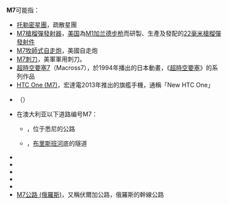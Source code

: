 {{DisambigNav|M|7}}
'''M7'''可能指：

* [[托勒密星團|托勒密星團]]，疏散星團
* [[M7槍榴彈發射器|M7槍榴彈發射器]]，[[美国|美国]]為[[M1加兰德步枪|M1加兰德步枪]]而研製、生產及發配的[[22毫米槍榴彈|22毫米槍榴彈]][[榴弹发射器#槍榴弹发射件|發射件]]
* [[M7牧師式自走炮|M7牧師式自走炮]]，美國自走炮
* [[M7刺刀|M7刺刀]]，美軍軍用刺刀。
* [[超時空要塞7|超時空要塞7]]（Macross7），於1994年播出的日本動畫，《[[超時空要塞|超時空要塞]]》的系列作品
* [[HTC_One_(M7)|HTC One (M7)]]，宏達電2013年推出的旗艦手機，通稱「New HTC One」
* {{link-hy|M7公路 (亚美尼亚)|Մ 7 ճանապարհ (Հայաստան)}}（{{lang-hy|Մ7}}）
* 在澳大利亚以下道路编号M7：
** {{link-en|西部连线M7|Westlink M7}}，位于悉尼的公路
** {{link-en|克莱姆·琼斯隧道|Clem Jones Tunnel}}，[[布里斯班河|布里斯班河]]底的隧道
* {{link-az|M7公路 (阿塞拜疆)|M7 (Azərbaycan)}}
* {{link-be|M7公路 (白俄罗斯)|Магістраль М7}}
* {{link-en|M7公路 (黑山)|M-7 highway (Montenegro)}}
* {{link-en|M7高速公路 (爱尔兰)|M7 motorway (Ireland)}}
* {{link-ur|M7高速公路 (巴基斯坦)|ایم 7 موٹروے (پاکستان)}}
* [[M7公路_(俄羅斯)|M7公路 (俄羅斯)]]，又稱伏爾加公路，俄羅斯的幹線公路

{{disambig}}